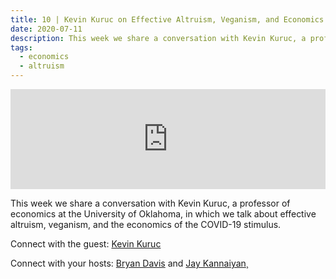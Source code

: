 ```yaml
---
title: 10 | Kevin Kuruc on Effective Altruism, Veganism, and Economics
date: 2020-07-11
description: This week we share a conversation with Kevin Kuruc, a professor of economics at the University of Oklahoma, in which we talk about effective altruism, veganism, and the economics of the COVID-19 stimulus.
tags:
  - economics
  - altruism
---
```


<iframe src="https://anchor.fm/heart-of-the-matter/embed/episodes/10--Kevin-Kuruc-on-Effective-Altruism--Veganism--and-Economics-egk4u4/a-a2m7155" height="160px" width="100%" frameborder="0" scrolling="no"></iframe>

This week we share a conversation with Kevin Kuruc, a professor of economics at the University of Oklahoma, in which we talk about effective altruism, veganism, and the economics of the COVID-19 stimulus.

Connect with the guest: [Kevin Kuruc](https://sites.google.com/view/kevinkuruc/home)

Connect with your hosts: [Bryan Davis](https://www.linkedin.com/in/bryangilbertdavis/) and [Jay Kannaiyan](https://jaykannaiyan.com)¸